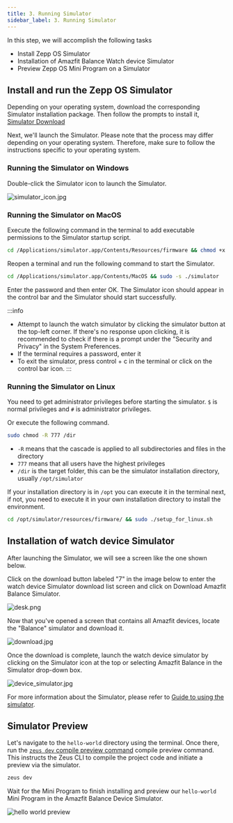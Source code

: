 ```yaml
---
title: 3. Running Simulator
sidebar_label: 3. Running Simulator
---
```


In this step, we will accomplish the following tasks

- Install Zepp OS Simulator
- Installation of Amazfit Balance Watch device Simulator
- Preview Zepp OS Mini Program on a Simulator

## Install and run the Zepp OS Simulator

Depending on your operating system, download the corresponding Simulator installation package. Then follow the prompts to install it, [Simulator Download](../tools/simulator/download.md)

Next, we'll launch the Simulator. Please note that the process may differ depending on your operating system. Therefore, make sure to follow the instructions specific to your operating system.

### Running the Simulator on Windows

Double-click the Simulator icon to launch the Simulator.

![simulator_icon.jpg](/img/simulator/simulator_icon.jpg)

### Running the Simulator on MacOS

Execute the following command in the terminal to add executable permissions to the Simulator startup script.

```sh
cd /Applications/simulator.app/Contents/Resources/firmware && chmod +x ./start_qemu.sh
```

Reopen a terminal and run the following command to start the Simulator.

```sh
cd /Applications/simulator.app/Contents/MacOS && sudo -s ./simulator
```

Enter the password and then enter OK. The Simulator icon should appear in the control bar and the Simulator should start successfully.

:::info

- Attempt to launch the watch simulator by clicking the simulator button at the top-left corner. If there's no response upon clicking, it is recommended to check if there is a prompt under the "Security and Privacy" in the System Preferences.
- If the terminal requires a password, enter it
- To exit the simulator, press control + c in the terminal or click on the control bar icon.
:::

### Running the Simulator on Linux

You need to get administrator privileges before starting the simulator. `$` is normal privileges and `#` is administrator privileges.

Or execute the following command.

```bash
sudo chmod -R 777 /dir
```

- `-R` means that the cascade is applied to all subdirectories and files in the directory
- `777` means that all users have the highest privileges
- `/dir` is the target folder, this can be the simulator installation directory, usually `/opt/simulator`

If your installation directory is in `/opt` you can execute it in the terminal next, if not, you need to execute it in your own installation directory to install the environment.

```sh
cd /opt/simulator/resources/firmware/ && sudo ./setup_for_linux.sh
```

## Installation of watch device Simulator

After launching the Simulator, we will see a screen like the one shown below.

Click on the download button labeled "7" in the image below to enter the watch device Simulator download list screen and click on Download Amazfit Balance Simulator.

![desk.png](/img/simulator/interface.png)

Now that you've opened a screen that contains all Amazfit devices, locate the "Balance" simulator and download it.

![download.jpg](/img/docs/quick-start/simulator_download.jpg)

Once the download is complete, launch the watch device simulator by clicking on the Simulator icon at the top or selecting Amazfit Balance in the Simulator drop-down box.

![device_simulator.jpg](/img/docs/quick-start/simulator_run.jpg)

For more information about the Simulator, please refer to [Guide to using the simulator](../../guides/tools/simulator/index.md).

## Simulator Preview

Let's navigate to the `hello-world` directory using the terminal. Once there, run the [`zeus dev` compile preview command](../../guides/tools/cli/index.md#zeus-dev-compilation-preview-simulator) compile preview command. This instructs the Zeus CLI to compile the project code and initiate a preview via the simulator.

```sh
zeus dev
```

Wait for the Mini Program to finish installing and preview our `hello-world` Mini Program in the Amazfit Balance Device Simulator.

![hello world preview](/img/docs/quick-start/simulator_project_preview.jpg)
